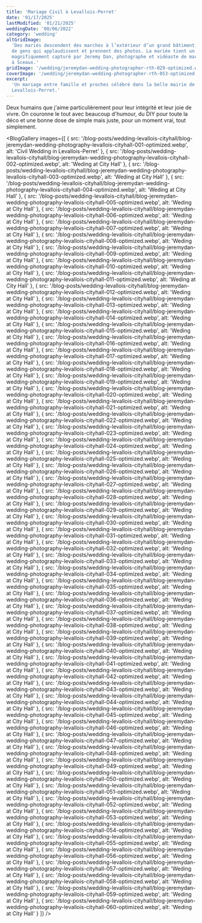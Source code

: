 ```yaml
---
title: 'Mariage Civil à Levallois-Perret'
date: '01/17/2025'
lastModified: '01/21/2025'
weddingDate: '08/06/2022'
category: 'wedding'
altGridImage:
  'Des mariés descendent des marches à l’extérieur d’un grand bâtiment, entourés
  de gens qui applaudissent et prennent des photos. La mariée tient un bouquet,
  magnifiquement capturé par Jeremy Dan, photographe et vidéaste de mariage basé
  à Sceaux.'
gridImage: '/wedding/jeremydan-wedding-photographer-rth-029-optimized.webp'
coverImage: '/wedding/jeremydan-wedding-photographer-rth-053-optimized.webp'
excerpt:
  'Un mariage entre famille et proches célébré dans la belle mairie de
  Levallois-Perret.'
---
```


Deux humains que j'aime particulièrement pour leur intégrité et leur joie de
vivre. On couronne le tout avec beaucoup d'humour, du DIY pour toute la déco et
une bonne dose de simple mais juste, pour un moment vrai, tout simplement.

<BlogGallery
  images={[
    {
      src: '/blog-posts/wedding-levallois-cityhall/blog-jeremydan-wedding-photography-levallois-cityhall-001-optimized.webp',
      alt: 'Civil Wedding in Levallois-Perret'
    },
    {
      src: '/blog-posts/wedding-levallois-cityhall/blog-jeremydan-wedding-photography-levallois-cityhall-002-optimized.webp',
      alt: 'Weding at City Hall'
    },
    {
      src: '/blog-posts/wedding-levallois-cityhall/blog-jeremydan-wedding-photography-levallois-cityhall-003-optimized.webp',
      alt: 'Weding at City Hall'
    },
    {
      src: '/blog-posts/wedding-levallois-cityhall/blog-jeremydan-wedding-photography-levallois-cityhall-004-optimized.webp',
      alt: 'Weding at City Hall'
    },
    {
      src: '/blog-posts/wedding-levallois-cityhall/blog-jeremydan-wedding-photography-levallois-cityhall-005-optimized.webp',
      alt: 'Weding at City Hall'
    },
    {
      src: '/blog-posts/wedding-levallois-cityhall/blog-jeremydan-wedding-photography-levallois-cityhall-006-optimized.webp',
      alt: 'Weding at City Hall'
    },
    {
      src: '/blog-posts/wedding-levallois-cityhall/blog-jeremydan-wedding-photography-levallois-cityhall-007-optimized.webp',
      alt: 'Weding at City Hall'
    },
    {
      src: '/blog-posts/wedding-levallois-cityhall/blog-jeremydan-wedding-photography-levallois-cityhall-008-optimized.webp',
      alt: 'Weding at City Hall'
    },
    {
      src: '/blog-posts/wedding-levallois-cityhall/blog-jeremydan-wedding-photography-levallois-cityhall-009-optimized.webp',
      alt: 'Weding at City Hall'
    },
    {
      src: '/blog-posts/wedding-levallois-cityhall/blog-jeremydan-wedding-photography-levallois-cityhall-010-optimized.webp',
      alt: 'Weding at City Hall'
    },
    {
      src: '/blog-posts/wedding-levallois-cityhall/blog-jeremydan-wedding-photography-levallois-cityhall-011-optimized.webp',
      alt: 'Weding at City Hall'
    },
    {
      src: '/blog-posts/wedding-levallois-cityhall/blog-jeremydan-wedding-photography-levallois-cityhall-012-optimized.webp',
      alt: 'Weding at City Hall'
    },
    {
      src: '/blog-posts/wedding-levallois-cityhall/blog-jeremydan-wedding-photography-levallois-cityhall-013-optimized.webp',
      alt: 'Weding at City Hall'
    },
    {
      src: '/blog-posts/wedding-levallois-cityhall/blog-jeremydan-wedding-photography-levallois-cityhall-014-optimized.webp',
      alt: 'Weding at City Hall'
    },
    {
      src: '/blog-posts/wedding-levallois-cityhall/blog-jeremydan-wedding-photography-levallois-cityhall-015-optimized.webp',
      alt: 'Weding at City Hall'
    },
    {
      src: '/blog-posts/wedding-levallois-cityhall/blog-jeremydan-wedding-photography-levallois-cityhall-016-optimized.webp',
      alt: 'Weding at City Hall'
    },
    {
      src: '/blog-posts/wedding-levallois-cityhall/blog-jeremydan-wedding-photography-levallois-cityhall-017-optimized.webp',
      alt: 'Weding at City Hall'
    },
    {
      src: '/blog-posts/wedding-levallois-cityhall/blog-jeremydan-wedding-photography-levallois-cityhall-018-optimized.webp',
      alt: 'Weding at City Hall'
    },
    {
      src: '/blog-posts/wedding-levallois-cityhall/blog-jeremydan-wedding-photography-levallois-cityhall-019-optimized.webp',
      alt: 'Weding at City Hall'
    },
    {
      src: '/blog-posts/wedding-levallois-cityhall/blog-jeremydan-wedding-photography-levallois-cityhall-020-optimized.webp',
      alt: 'Weding at City Hall'
    },
    {
      src: '/blog-posts/wedding-levallois-cityhall/blog-jeremydan-wedding-photography-levallois-cityhall-021-optimized.webp',
      alt: 'Weding at City Hall'
    },
    {
      src: '/blog-posts/wedding-levallois-cityhall/blog-jeremydan-wedding-photography-levallois-cityhall-022-optimized.webp',
      alt: 'Weding at City Hall'
    },
    {
      src: '/blog-posts/wedding-levallois-cityhall/blog-jeremydan-wedding-photography-levallois-cityhall-023-optimized.webp',
      alt: 'Weding at City Hall'
    },
    {
      src: '/blog-posts/wedding-levallois-cityhall/blog-jeremydan-wedding-photography-levallois-cityhall-024-optimized.webp',
      alt: 'Weding at City Hall'
    },
    {
      src: '/blog-posts/wedding-levallois-cityhall/blog-jeremydan-wedding-photography-levallois-cityhall-025-optimized.webp',
      alt: 'Weding at City Hall'
    },
    {
      src: '/blog-posts/wedding-levallois-cityhall/blog-jeremydan-wedding-photography-levallois-cityhall-026-optimized.webp',
      alt: 'Weding at City Hall'
    },
    {
      src: '/blog-posts/wedding-levallois-cityhall/blog-jeremydan-wedding-photography-levallois-cityhall-027-optimized.webp',
      alt: 'Weding at City Hall'
    },
    {
      src: '/blog-posts/wedding-levallois-cityhall/blog-jeremydan-wedding-photography-levallois-cityhall-028-optimized.webp',
      alt: 'Weding at City Hall'
    },
    {
      src: '/blog-posts/wedding-levallois-cityhall/blog-jeremydan-wedding-photography-levallois-cityhall-029-optimized.webp',
      alt: 'Weding at City Hall'
    },
    {
      src: '/blog-posts/wedding-levallois-cityhall/blog-jeremydan-wedding-photography-levallois-cityhall-030-optimized.webp',
      alt: 'Weding at City Hall'
    },
    {
      src: '/blog-posts/wedding-levallois-cityhall/blog-jeremydan-wedding-photography-levallois-cityhall-031-optimized.webp',
      alt: 'Weding at City Hall'
    },
    {
      src: '/blog-posts/wedding-levallois-cityhall/blog-jeremydan-wedding-photography-levallois-cityhall-032-optimized.webp',
      alt: 'Weding at City Hall'
    },
    {
      src: '/blog-posts/wedding-levallois-cityhall/blog-jeremydan-wedding-photography-levallois-cityhall-033-optimized.webp',
      alt: 'Weding at City Hall'
    },
    {
      src: '/blog-posts/wedding-levallois-cityhall/blog-jeremydan-wedding-photography-levallois-cityhall-034-optimized.webp',
      alt: 'Weding at City Hall'
    },
    {
      src: '/blog-posts/wedding-levallois-cityhall/blog-jeremydan-wedding-photography-levallois-cityhall-035-optimized.webp',
      alt: 'Weding at City Hall'
    },
    {
      src: '/blog-posts/wedding-levallois-cityhall/blog-jeremydan-wedding-photography-levallois-cityhall-036-optimized.webp',
      alt: 'Weding at City Hall'
    },
    {
      src: '/blog-posts/wedding-levallois-cityhall/blog-jeremydan-wedding-photography-levallois-cityhall-037-optimized.webp',
      alt: 'Weding at City Hall'
    },
    {
      src: '/blog-posts/wedding-levallois-cityhall/blog-jeremydan-wedding-photography-levallois-cityhall-038-optimized.webp',
      alt: 'Weding at City Hall'
    },
    {
      src: '/blog-posts/wedding-levallois-cityhall/blog-jeremydan-wedding-photography-levallois-cityhall-039-optimized.webp',
      alt: 'Weding at City Hall'
    },
    {
      src: '/blog-posts/wedding-levallois-cityhall/blog-jeremydan-wedding-photography-levallois-cityhall-040-optimized.webp',
      alt: 'Weding at City Hall'
    },
    {
      src: '/blog-posts/wedding-levallois-cityhall/blog-jeremydan-wedding-photography-levallois-cityhall-041-optimized.webp',
      alt: 'Weding at City Hall'
    },
    {
      src: '/blog-posts/wedding-levallois-cityhall/blog-jeremydan-wedding-photography-levallois-cityhall-042-optimized.webp',
      alt: 'Weding at City Hall'
    },
    {
      src: '/blog-posts/wedding-levallois-cityhall/blog-jeremydan-wedding-photography-levallois-cityhall-043-optimized.webp',
      alt: 'Weding at City Hall'
    },
    {
      src: '/blog-posts/wedding-levallois-cityhall/blog-jeremydan-wedding-photography-levallois-cityhall-044-optimized.webp',
      alt: 'Weding at City Hall'
    },
    {
      src: '/blog-posts/wedding-levallois-cityhall/blog-jeremydan-wedding-photography-levallois-cityhall-045-optimized.webp',
      alt: 'Weding at City Hall'
    },
    {
      src: '/blog-posts/wedding-levallois-cityhall/blog-jeremydan-wedding-photography-levallois-cityhall-046-optimized.webp',
      alt: 'Weding at City Hall'
    },
    {
      src: '/blog-posts/wedding-levallois-cityhall/blog-jeremydan-wedding-photography-levallois-cityhall-047-optimized.webp',
      alt: 'Weding at City Hall'
    },
    {
      src: '/blog-posts/wedding-levallois-cityhall/blog-jeremydan-wedding-photography-levallois-cityhall-048-optimized.webp',
      alt: 'Weding at City Hall'
    },
    {
      src: '/blog-posts/wedding-levallois-cityhall/blog-jeremydan-wedding-photography-levallois-cityhall-049-optimized.webp',
      alt: 'Weding at City Hall'
    },
    {
      src: '/blog-posts/wedding-levallois-cityhall/blog-jeremydan-wedding-photography-levallois-cityhall-050-optimized.webp',
      alt: 'Weding at City Hall'
    },
    {
      src: '/blog-posts/wedding-levallois-cityhall/blog-jeremydan-wedding-photography-levallois-cityhall-051-optimized.webp',
      alt: 'Weding at City Hall'
    },
    {
      src: '/blog-posts/wedding-levallois-cityhall/blog-jeremydan-wedding-photography-levallois-cityhall-052-optimized.webp',
      alt: 'Weding at City Hall'
    },
    {
      src: '/blog-posts/wedding-levallois-cityhall/blog-jeremydan-wedding-photography-levallois-cityhall-053-optimized.webp',
      alt: 'Weding at City Hall'
    },
    {
      src: '/blog-posts/wedding-levallois-cityhall/blog-jeremydan-wedding-photography-levallois-cityhall-054-optimized.webp',
      alt: 'Weding at City Hall'
    },
    {
      src: '/blog-posts/wedding-levallois-cityhall/blog-jeremydan-wedding-photography-levallois-cityhall-055-optimized.webp',
      alt: 'Weding at City Hall'
    },
    {
      src: '/blog-posts/wedding-levallois-cityhall/blog-jeremydan-wedding-photography-levallois-cityhall-056-optimized.webp',
      alt: 'Weding at City Hall'
    },
    {
      src: '/blog-posts/wedding-levallois-cityhall/blog-jeremydan-wedding-photography-levallois-cityhall-057-optimized.webp',
      alt: 'Weding at City Hall'
    },
    {
      src: '/blog-posts/wedding-levallois-cityhall/blog-jeremydan-wedding-photography-levallois-cityhall-058-optimized.webp',
      alt: 'Weding at City Hall'
    },
    {
      src: '/blog-posts/wedding-levallois-cityhall/blog-jeremydan-wedding-photography-levallois-cityhall-059-optimized.webp',
      alt: 'Weding at City Hall'
    },
    {
      src: '/blog-posts/wedding-levallois-cityhall/blog-jeremydan-wedding-photography-levallois-cityhall-060-optimized.webp',
      alt: 'Weding at City Hall'
    }
  ]}
/>

